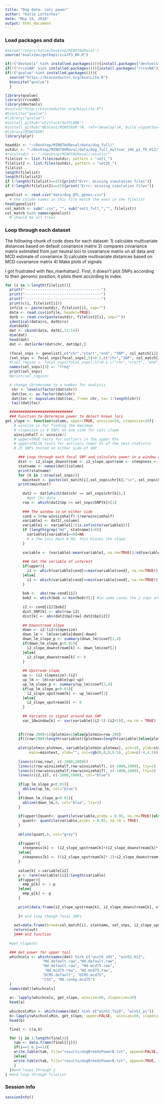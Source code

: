 ```yaml
---
title: "Dog data- calc power"
author: "Katie Lotterhos"
date: "May 24, 2016"
output: html_document
---
```


### Load packages and data
```r

#setwd("/Users/katie/Desktop/MINOTAUReval")
source("evalsims/getEmpiricalP3_BH.R")

if(!("devtools" %in% installed.packages())){install.packages("devtools", dependencies=TRUE)}
if(!("rrcovNA" %in% installed.packages())){install.packages("rrcovNA")}
if(!("qvalue" %in% installed.packages())){
  source("https://bioconductor.org/biocLite.R")
  biocLite("qvalue")
  }

library(qvalue)
library(rrcovNA)
library(devtools)
#source("http://bioconductor.org/biocLite.R")
#biocLite("qvalue")
#library("qvalue")
#install_github("whitlock/OutFLANK")
#install_github("NESCent/MINOTAUR")#, ref="develop")#, build_vignettes=TRUE)
#library(MINOTAUR)
library(plyr)

headdir <- "~/Desktop/MINOTAUReval/data/dog_full/"
outdir <- "~/Desktop/MINOTAUReval/data/dog_full_multvar_iHS_pi_TD_H12/"
#resultsdir <- "~/Desktop/MINOTAUReval/results/"
filelist <- list.files(outdir, pattern = "set1_")
filelist2 <- list.files(outdir, pattern = "set1b_")
filelist
length(filelist)
length(filelist2)
if (!length(filelist)==25){print("Errr: missing simulation files")}
if (!length(filelist2)==25){print("Errr: missing simulation files")}

genelist <- read.csv("data/dog_QTL_genes.csv")
  # the column names in this file match the ones in the filelist
head(genelist)
col_match <- sub(".csv", "", sub("set1_full_","", filelist))
col_match %in% names(genelist)
  # should be all trues
```

### Loop through each dataset
The following chunk of code does for each dataset:
1) calculate multivariate distances based on default covariance matrix
2) compares covariance matrix estimated from just neutral loci to covariance matrix on all data and MCD estimate of covariance
3) calculate multivariate distances based on MCD covariance matrix
4) Make plots of signals

I got frustrated with flex_manhattan2.  First, it doesn't plot SNPs according to their genomic position; it plots them according to index.

```r
for (i in 1:length(filelist)){
  print("-----------------------------------")
  print("-----------------------------------")
  print("-----------------------------------")
  print(c(i, filelist[i]))
  infile <- paste(outdir, filelist[i], sep="")
  data <- read.csv(infile, header=TRUE)
  datb <- read.csv(paste(outdir, filelist2[i], sep=""))
  identical(data$rs, datb$rs)
  dim(datb)
  dat <- cbind(data, datb[,13:14])
  dim(dat)
  head(dat)
  dat <- dat[order(dat$chr, dat$bp),]
  
  (focal_snps <- genelist[,c("chr","start","end", "SNP", col_match[i])])
  (sel_snps <- focal_snps[focal_snps[,5]>0.5,c("chr","SNP", col_match[i])])
  #(sel_region <- focal_snps[focal_snps[,5]>0.5,c("chr","start", "end")])
  names(sel_snps)[3] <- "freq"
  print(sel_snps)
  #print(sel_region)

  # change chromosome to a number for analysis
   chr <- levels(factor(dat$chr))
   dat$loc <- as.factor(dat$chr)
   dat$loc <- mapvalues(dat$loc, from= chr, to= 1:length(chr))
   tail(dat$loc)

  #############################
  ### Function to determine power to detect known loci
get_slope <- function(column, upper=TRUE, winsize=50, slopesize=20){
    # winsize is for finding the maximum
    # slopesize is # SNPs on one side for calc slope
    winsizehalf <- winsize/2
    # upper=TRUE tests for outliers in the upper 95%
    # upper=FALSE tests for outliers lower 5% of the test statistic
    # 25 SNPs tested on either side of SNP

      ### Loop through each focal SNP and calculate power in a window around it
      dist <- i2_slope_downstream <- i2_slope_upstream <- steepness <- value <- emp_p <- dist_SNP <- var_10window <- c()
      statname <- names(dat)[column]
      print(statname)
      for (k in 1:nrow(sel_snps)){
        maintext <- paste(col_match[i],sel_snps$chr[k],"\n", sel_snps$SNP[k])
      print(maintext)
      
        dat2 <- dat[which(dat$chr == sel_snps$chr[k]),]
          #get Chr data
        row <- which(dat2$bp >= sel_snps$SNP[k])[1]
       
        ### The window is on either side
        cond = (row-winsizehalf):(row+winsizehalf)
        variable1 <- dat2[,column]
        variable1 <- variable1[!(is.infinite(variable1))]
        if (length(grep("Hd", statname))>0){
          variable1[variable1==0]=NA
          # a few loci have 0 Hd, this biases the slope
        }
        
        variable <- (variable1-mean(variable1, na.rm=TRUE))/sd(variable1, na.rm=TRUE)
        
        ### Get the variable of interest
        if(upper){
          i1 <- which(variable[cond]==max(variable[cond], na.rm=TRUE))
        }else{
          i1 <- which(variable[cond]==min(variable[cond], na.rm=TRUE))
        }
        
        bob <-  abs(row-cond[i1])
        bob2 <- which(bob == min(bob))[1] #in some cases the 2 snps are of equal distance, chose the first one
        
        i2 <- cond[i1][bob2]
        dist_SNP[k] <- abs(row-i2)
        dist[k] <- abs(dat2$bp[row]-dat2$bp[i2])
        
        ## Downstream slope
        down <- i2:(i2+slopesize)
        down_lm <- lm(variable[down]~down)
        down_lm_slope_p <- summary(down_lm)$coef[2,4]
        if(down_lm_slope_p<0.01){
          i2_slope_downstream[k] <- down_lm$coef[2]
        }else{
          i2_slope_downstream[k] <- 0
        }
        
        ## Upstream slope
        up <- (i2-slopesize):(i2)
        up_lm <- lm(variable[up]~up)
        up_lm_slope_p <- summary(up_lm)$coef[2,4]
        if(up_lm_slope_p<0.01){
          i2_slope_upstream[k] <- up_lm$coef[2]
        }else{
          i2_slope_upstream[k] <- 0
        }
        
        ## Variance in signal around max SNP
        var_10window[k] <- var(variable[(i2-5):(i2+5)], na.rm = TRUE)
          
      
      if((row-200)<1){plotmin=1}else{plotmin=row-200}
      if((row+200)>length(variable)){plotmax=length(variable)}else{plotmax=row+200}
      
      plot(plotmin:plotmax, variable[plotmin:plotmax], pch=19, ylab=statname,
           main=maintext, xlab="", col=rgb(0,0,0,0.5), ylim=c(-4,4.5))
      
      lines(c(row,row), c(-1000,1000))
      lines(c(row-winsizehalf,row-winsizehalf), c(-1000,1000), lty=2)
      lines(c(row+winsizehalf,row+winsizehalf), c(-1000,1000), lty=2)
      lines(c(i2,i2), c(-1000,1000), col="blue")
      
      if(up_lm_slope_p<0.01){
        abline(up_lm, col="blue")
      }
      if(down_lm_slope_p<0.01){
        abline(down_lm,0, col="blue", lty=2)
      }
      
      if(upper){quant<- quantile(variable,probs = 0.95, na.rm=TRUE)}else{
        quant<- quantile(variable,probs = 0.05, na.rm = TRUE)
      }
      
      abline(quant,0, col="grey")
      
      if(upper){
        steepness[k] <- (i2_slope_upstream[k]+(i2_slope_downstream[k]*-1))/2
      }else{
        steepness[k] <- ((i2_slope_upstream[k]*-1)+i2_slope_downstream[k])/2
      }
      
      value[k] <-variable[i2] 
      p <- rank(variable)[i2]/length(variable)
      if(upper){
        emp_p[k] <- 1-p
      }else{
        emp_p[k] <- p
      }
      
      print(data.frame(i2_slope_upstream[k], i2_slope_downstream[k], steepness[k], value[k], emp_p[k], dist[k], dist_SNP[k], var_10window[k]))
      
      }# end loop though focal SNPs
      
    out=data.frame(breed=col_match[i], statname, sel_snps, i2_slope_upstream, i2_slope_downstream, winsize, slopesize, upper, steepness, value, emp_p, dist, dist_SNP, var_10window)
    return(out)
    }### end function
  
  #get_slope(6)  

  ### Get power for upper tail
  whichcols <- which(names(dat) %in% c("unstd_iHS", "win51_H12", 
                 "Md.default.raw","Hd.default.raw", 
                 "Nd.default.raw", "Md.mcd75.raw",
                  "Nd.mcd75.raw", "Hd.mcd75.raw",
                 "DCMS.default", "DCMS.mcd75", 
                 "CSS", "Md.rankp.mcd75")
  )
  names(dat)[whichcols]
  
  a<- lapply(whichcols, get_slope, winsize=50, slopesize=20)
  head(a)
  
  whichcolsMin <- which(names(dat) %in% c("win51_TajD", "win51_pi"))
  b<-lapply(whichcolsMin, get_slope, upper=FALSE,  winsize=50, slopesize=20)
  head(b)

  final <- c(a,b)

  for (j in 1:length(final)){
    tab <- data.frame(final[[j]])
    if(i==1 & j==1){
    write.table(tab, file="results/dogBreedsPowerB.txt", append=FALSE, row.names=FALSE, col.names=TRUE)
    }else{
    write.table(tab, file="results/dogBreedsPowerB.txt", append=TRUE, row.names=FALSE, col.names=FALSE)
    }
  }#end loops through j
} #end loop through filelist

```

### Session info
```r
sessionInfo()
```
